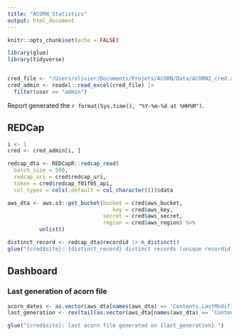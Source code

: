 ```yaml
---
title: "ACORN_Statistics"
output: html_document
---
```


```r
knitr::opts_chunk$set(echo = FALSE)

library(glue)
library(tidyverse)


cred_file <- "/Users/olivier/Documents/Projets/ACORN/Data/ACORN2_cred.xlsx"
cred_admin <- readxl::read_excel(cred_file) |> 
  filter(user == "admin")
```

Report generated the `r format(Sys.time(), "%Y-%m-%d at %HH%M")`.

## REDCap

```r
i <- 1
cred <- cred_admin[i, ]

redcap_dta <- REDCapR::redcap_read(
  batch_size = 500,
  redcap_uri = cred$redcap_uri, 
  token = cred$redcap_f01f05_api,
  col_types = cols(.default = col_character()))$data

aws_dta <- aws.s3::get_bucket(bucket = cred$aws_bucket,
                                 key = cred$aws_key,
                              secret = cred$aws_secret,
                              region = cred$aws_region) %>%
          unlist()
```


```r
distinct_record <- redcap_dta$recordid |> n_distinct()
glue("{cred$site}: {distinct_record} distinct records (unique recordid).")
```


## Dashboard

### Last generation of acorn file

```r
acorn_dates <- as.vector(aws_dta[names(aws_dta) == 'Contents.LastModified'])
last_generation <- rev(tail(as.vector(aws_dta[names(aws_dta) == 'Contents.LastModified'])[order(as.POSIXct(acorn_dates))], 1))

glue("{cred$site}: last acorn file generated on {last_generation}.")
```
